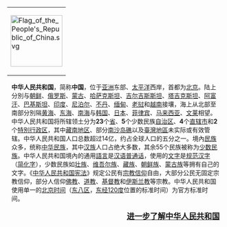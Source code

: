 {| style="float:left"
|[[File:Flag_of_the_People's_Republic_of_China.svg|120px]] {{中华人民共和国国徽|75}}
|}
<div style="padding-left:10px; padding-right:10px;">
'''中华人民共和国'''，简称'''中国'''，位于[[亚洲|亚洲]]东部、[[太平洋|太平洋]]西岸，首都为[[北京市|北京]]。陆上分別与[[朝鲜民主主义人民共和国|朝鲜]]、[[俄罗斯|俄罗斯]]、[[蒙古国|蒙古]]、[[哈萨克斯坦|哈萨克斯坦]]、[[吉尔吉斯斯坦|吉尔吉斯斯坦]]、[[塔吉克斯坦|塔吉克斯坦]]、[[阿富汗|阿富汗]]、[[巴基斯坦|巴基斯坦]]、[[印度|印度]]、[[尼泊尔|尼泊尔]]、[[不丹|不丹]]、[[缅甸|缅甸]]、[[老挝|老挝]]和[[越南|越南]]接壤，海上从北部至南部分別隔[[黄海|黄海]]、[[东海|东海]]、[[南海|南海]]与[[大韩民国|韩国]]、[[日本|日本]]、[[菲律宾|菲律宾]]、[[马来西亚|马来西亚]]、[[汶莱|文莱]]相望。中华人民共和国将所辖领土分为'''23'''个[[省_(行政區劃)|省]]、'''5'''个少数民族[[自治区|自治区]]、'''4'''个[[直辖市|直辖市]]和'''2'''个[[特別行政区|特別行政区]]，其中[[藏南地区|藏南地区]]、部分[[南沙群岛|南沙岛礁]]以及[[臺灣地區|臺灣地區]]未实际或有效管辖。中华人民共和国人口总数超过14亿，约占全球人口的五分之一。境內[[民族|民族]]众多，统称[[中华民族|中华民族]]，其中[[汉族|汉族]]人口占绝大多数，其余55个民族被称为[[少数民族|少数民族]]。中华人民共和国境內的通用[[語言|語言]]是[[汉语|汉语]][[普通话|普通话]]，使用的[[文字|文字]]是[[规范汉字|规范汉字]]（[[简化字|简化字]]），少数民族如[[壮族|壮族]]、[[维吾尔族|维吾尔族]]、[[藏族|藏族]]、[[朝鲜族|朝鲜族]]、[[蒙古族|蒙古族]]等拥有自己的文字。《[[中华人民共和国宪法|中华人民共和国宪法]]》规定公民有[[宗教信仰|宗教信仰]]自由，大部分公民无固定宗教信仰，部分人信仰[[佛教|佛教]]、[[道教|道教]]、[[基督教|基督教]]和[[伊斯兰教|伊斯兰教]]等宗教。中华人民共和国使用单一的[[北京时间|北京时间]]（[[UTC+08:00|东八区]]，[[東經120度線|东经120度]]位置的标准时间）为官方标准时间。

<div style="text-align:right; font-size:large">'''[[中华人民共和国|进一步了解中华人民共和国]]'''</div>
</div>
